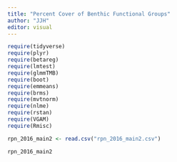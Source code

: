 ```yaml
---
title: "Percent Cover of Benthic Functional Groups"
author: "JJH"
editor: visual
---
```


```r
require(tidyverse)
require(plyr)
require(betareg)
require(lmtest)
require(glmmTMB)
require(boot)
require(emmeans)
require(brms)
require(mvtnorm)
require(nlme)
require(rstan)
require(VGAM)
require(Rmisc)
```

```r
rpn_2016_main2 <- read.csv("rpn_2016_main2.csv")
```

```r
rpn_2016_main2
```

